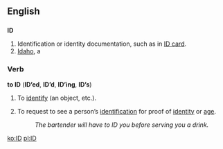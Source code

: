 {{see|id|I’d}}

==English==

==={{Abbreviation}}===
'''ID'''

# Identification or identity documentation, such as in [[ID card]].
# [[Idaho]], a {{USstate}}

===Verb===
'''to ID''' ('''ID’ed''', '''ID’d''', '''ID’ing''', '''ID’s''')

# {{transitive}} To [[identify]] (an object, etc.).
# {{transitive}} To request to see a person’s [[identification]] for proof of [[identity]] or [[age]].
#: ''The bartender will have to ID you before serving you a drink.''

[[ko:ID]]
[[pl:ID]]